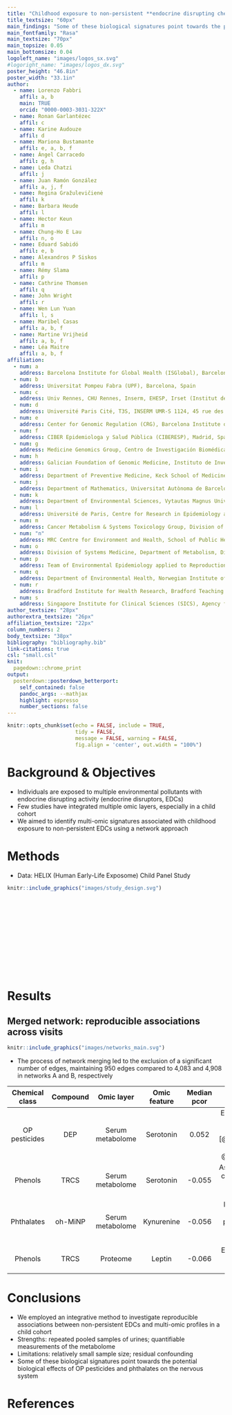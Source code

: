 ```yaml
---
title: "Childhood exposure to non-persistent **endocrine disrupting chemicals** and **multi-omic** profiles: a panel study"
title_textsize: "60px"
main_findings: "Some of these biological signatures point towards the potential biological effects of OP pesticide and phthalate metabolites on the nervous system"
main_fontfamily: "Rasa"
main_textsize: "70px"
main_topsize: 0.05
main_bottomsize: 0.04
logoleft_name: "images/logos_sx.svg"
#logoright_name: "images/logos_dx.svg"
poster_height: "46.8in"
poster_width: "33.1in"
author:
  - name: Lorenzo Fabbri
    affil: a, b
    main: TRUE
    orcid: "0000-0003-3031-322X"
  - name: Ronan Garlantézec
    affil: c
  - name: Karine Audouze
    affil: d
  - name: Mariona Bustamante
    affil: e, a, b, f
  - name: Ángel Carracedo
    affil: g, h
  - name: Leda Chatzi
    affil: j
  - name: Juan Ramón González
    affil: a, j, f
  - name: Regina Gražulevičienė
    affil: k
  - name: Barbara Heude
    affil: l
  - name: Hector Keun
    affil: m
  - name: Chung-Ho E Lau
    affil: n, o
  - name: Eduard Sabidó
    affil: e, b
  - name: Alexandros P Siskos
    affil: m
  - name: Rémy Slama
    affil: p
  - name: Cathrine Thomsen
    affil: q
  - name: John Wright
    affil: r
  - name: Wen Lun Yuan
    affil: l, s
  - name: Maribel Casas
    affil: a, b, f
  - name: Martine Vrijheid
    affil: a, b, f
  - name: Léa Maitre
    affil: a, b, f
affiliation:
  - num: a
    address: Barcelona Institute for Global Health (ISGlobal), Barcelona, Spain
  - num: b
    address: Universitat Pompeu Fabra (UPF), Barcelona, Spain
  - num: c
    address: Univ Rennes, CHU Rennes, Inserm, EHESP, Irset (Institut de recherche en santé environnement et travail), UMR_S 1085, Rennes, France
  - num: d
    address: Université Paris Cité, T3S, INSERM UMR-S 1124, 45 rue des Saints Pères, Paris, France
  - num: e
    address: Center for Genomic Regulation (CRG), Barcelona Institute of Science and Technology (BIST), Barcelona, Spain
  - num: f
    address: CIBER Epidemiologa y Salud Pública (CIBERESP), Madrid, Spain
  - num: g
    address: Medicine Genomics Group, Centro de Investigación Biomédica en Red Enfermedades Raras (CIBERER), University of Santiago de Compostela, CEGEN-PRB3, Santiago de Compostela, Spain
  - num: h
    address: Galician Foundation of Genomic Medicine, Instituto de Investigación Sanitaria de Santiago de Compostela (IDIS), Servicio Gallego de Salud (SERGAS), Santiago de Compostela, Spain
  - num: i
    address: Department of Preventive Medicine, Keck School of Medicine, University of Southern California, Los Angeles, USA
  - num: j
    address: Department of Mathematics, Universitat Autònoma de Barcelona, Bellaterra, Spain,
  - num: k
    address: Department of Environmental Sciences, Vytautas Magnus University, Kaunas, Lithuania
  - num: l
    address: Université de Paris, Centre for Research in Epidemiology and Statistics (CRESS), INSERM, INRAE, Paris, France
  - num: m
    address: Cancer Metabolism & Systems Toxicology Group, Division of Cancer, Department of Surgery and Cancer & Division of Systems Medicine, Department of Metabolism, Digestion & Reproduction, Imperial College London, Hammersmith Hospital Campus, London, UK
  - num: "n"
    address: MRC Centre for Environment and Health, School of Public Health, Imperial College London, London, UK
  - num: o
    address: Division of Systems Medicine, Department of Metabolism, Digestion & Reproduction, Imperial College, South Kensington, London, UK
  - num: p
    address: Team of Environmental Epidemiology applied to Reproduction and Respiratory Health, Institute for Advanced Biosciences (IAB), Inserm, CNRS, Université Grenoble Alpes, Grenoble, France
  - num: q
    address: Department of Environmental Health, Norwegian Institute of Public Health, Oslo, Norway
  - num: r
    address: Bradford Institute for Health Research, Bradford Teaching Hospitals NHS Foundation Trust, Bradford, UK
  - num: s
    address: Singapore Institute for Clinical Sciences (SICS), Agency for Science, Technology, and Research (A*STAR), Singapore, Singapore
author_textsize: "28px"
authorextra_textsize: "26px"
affiliation_textsize: "22px"
column_numbers: 2
body_textsize: "38px"
bibliography: "bibliography.bib"
link-citations: true
csl: "small.csl"
knit:
  pagedown::chrome_print
output:
  posterdown::posterdown_betterport:
    self_contained: false
    pandoc_args: --mathjax
    highlight: espresso
    number_sections: false
---
```


<style>
#main-img-left, #main-img-center, #main-img-right {
 width: 35%;
}
</style>

<style>
.main_bottom {
 background-image: none;
 background-color: #FFFFFF;
}
</style>

<style>
.section h1 {
  font-size: 55px;
}
</style>

<style>
.section h2 {
  font-size: 40px;
}
</style>

```r
knitr::opts_chunk$set(echo = FALSE, include = TRUE, 
                      tidy = FALSE, 
                      message = FALSE, warning = FALSE, 
                      fig.align = 'center', out.width = "100%")
```

# Background & Objectives

* Individuals are exposed to multiple environmental pollutants with endocrine disrupting activity (endocrine disruptors, EDCs)
* Few studies have integrated multiple omic layers, especially in a child cohort
* We aimed to identify multi-omic signatures associated with childhood exposure to non-persistent EDCs using a network approach

# Methods

* Data: HELIX (Human Early-Life Exposome) Child Panel Study

```r
knitr::include_graphics("images/study_design.svg")
```

<!-- * We developed Gaussian Graphical Models (GGMs) based on shrinkage estimates of pairwise partial correlations between EDCs and molecular features in each week -->
<!-- * The obtained networks for the two visits were merged in order to identify reproducible associations -->
<!-- * We corroborated the associations between EDCs and omic features with -->
<!--   * Manual literature review (PubMed) -->
<!--   * Adverse health effects associated with the EDCs (PubChem) -->
<!--   * Traits associated with the CpG sites (EWAS Atlas) -->
<!--   * Genes mapped to the CpG sites (EWAS Atlas, EWAS Catalog) -->

<br>

<br>

<br>

<br>

<br>

<br>

# Results

<!-- ## Study population -->

<!-- |**Characteristic**        |   **Visit A**, N = 140   |   **Visit B**, N = 143   | -->
<!-- |:-------------------------|:------------------:|:------------------:| -->
<!-- |__Cohort__                |                    |                    | -->
<!-- |BIB                       |      27 (19%)      |      27 (19%)      | -->
<!-- |EDEN                      |      23 (16%)      |      23 (16%)      | -->
<!-- |KANC                      |      27 (19%)      |      26 (18%)      | -->
<!-- |RHEA                      |      29 (21%)      |      29 (20%)      | -->
<!-- |SAB                       |      34 (24%)      |      38 (27%)      | -->
<!-- |__Sex__                   |                    |                    | -->
<!-- |female                    |      60 (43%)      |      61 (43%)      | -->
<!-- |male                      |      80 (57%)      |      82 (57%)      | -->
<!-- |__Age__                   | 6.97 (6.44, 8.85)  | 7.55 (6.93, 9.62)  | -->
<!-- |__Ethnicity__             |                    |                    | -->
<!-- |Caucasian                 |     129 (92%)      |     132 (92%)      | -->
<!-- |Pakistani                 |     10 (7.1%)      |     10 (7.0%)      | -->
<!-- |Other                     |      1 (0.7%)      |      1 (0.7%)      | -->
<!-- |__zBMI__                  | 0.28 (-0.34, 1.09) | 0.26 (-0.34, 1.09) | -->
<!-- |__Season__                |                    |                    | -->
<!-- |autumn                    |      35 (25%)      |      38 (27%)      | -->
<!-- |spring                    |      50 (36%)      |      49 (34%)      | -->
<!-- |summer                    |      20 (14%)      |      8 (5.6%)      | -->
<!-- |winter                    |      35 (25%)      |      48 (34%)      | -->

## Merged network: reproducible associations across visits

```r
knitr::include_graphics("images/networks_main.svg")
```

* The process of network merging led to the exclusion of a significant number of edges, maintaining 950 edges compared to 4,083 and 4,908 in networks A and B, respectively

| Chemical class | Compound | Omic layer | Omic feature | Median pcor | Biological interpretation |
|:---:|:---:|:---:|:---:|:---:|:---:|
| OP pesticides | DEP | Serum metabolome | Serotonin | 0.052 | Exposure to pesticides linked to changes in the serotonergic system [@slotkin2008developmental; @judge2016mechanism; @sarrouilhe2021exposome] |
| Phenols | TRCS | Serum metabolome | Serotonin | -0.055 | Association between personal care product ingredients and serotonin [@houten2016changes] |
| Phthalates | oh-MiNP | Serum metabolome | Kynurenine | -0.056 | Mediating effect of quinolic acid  on exposure to phthalates and neurological disorders [@nassan2019high] |
| Phenols | TRCS | Proteome | Leptin | -0.066 | Effect of mixtures of phenols and parabens [@lee2022race] |

# Conclusions

* We employed an integrative method to investigate reproducible associations between non-persistent EDCs and multi-omic profiles in a child cohort
* Strengths: repeated pooled samples of urines; quantifiable measurements of the metabolome
* Limitations: relatively small sample size; residual confounding
* Some of these biological signatures point towards the potential biological effects of OP pesticides and phthalates on the nervous system

# References
